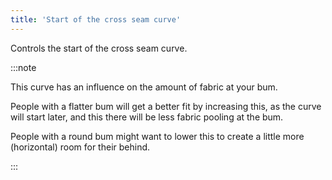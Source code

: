 ```yaml
---
title: 'Start of the cross seam curve'
---
```


Controls the start of the cross seam curve.

:::note

This curve has an influence on the amount of fabric at your bum.

People with a flatter bum will get a better fit by increasing this, as the curve will start later,
and this there will be less fabric pooling at the bum.

People with a round bum might want to lower this to create a little more (horizontal) room for their behind.

:::
